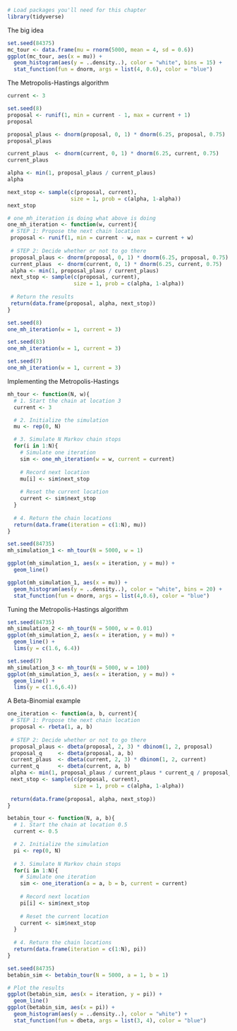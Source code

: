 ```r
# Load packages you'll need for this chapter
library(tidyverse)
```

The big idea
```r
set.seed(84375)
mc_tour <- data.frame(mu = rnorm(5000, mean = 4, sd = 0.6))
ggplot(mc_tour, aes(x = mu)) + 
  geom_histogram(aes(y = ..density..), color = "white", bins = 15) + 
  stat_function(fun = dnorm, args = list(4, 0.6), color = "blue")
```
The Metropolis-Hastings algorithm
```r
current <- 3
```

```r
set.seed(8)
proposal <- runif(1, min = current - 1, max = current + 1)
proposal
```

```r
proposal_plaus <- dnorm(proposal, 0, 1) * dnorm(6.25, proposal, 0.75)
proposal_plaus

current_plaus  <- dnorm(current, 0, 1) * dnorm(6.25, current, 0.75)
current_plaus
```

```r
alpha <- min(1, proposal_plaus / current_plaus)
alpha
```

```r
next_stop <- sample(c(proposal, current),
                    size = 1, prob = c(alpha, 1-alpha))
next_stop
```

```r
# one_mh_iteration is doing what above is doing
one_mh_iteration <- function(w, current){
 # STEP 1: Propose the next chain location
 proposal <- runif(1, min = current - w, max = current + w)
  
 # STEP 2: Decide whether or not to go there
 proposal_plaus <- dnorm(proposal, 0, 1) * dnorm(6.25, proposal, 0.75)
 current_plaus  <- dnorm(current, 0, 1) * dnorm(6.25, current, 0.75)
 alpha <- min(1, proposal_plaus / current_plaus)
 next_stop <- sample(c(proposal, current), 
                     size = 1, prob = c(alpha, 1-alpha))
  
 # Return the results
 return(data.frame(proposal, alpha, next_stop))
}
```

```r
set.seed(8)
one_mh_iteration(w = 1, current = 3)
```

```r
set.seed(83)
one_mh_iteration(w = 1, current = 3)
```

```r
set.seed(7)
one_mh_iteration(w = 1, current = 3)
```

Implementing the Metropolis-Hastings
```r
mh_tour <- function(N, w){
  # 1. Start the chain at location 3
  current <- 3

  # 2. Initialize the simulation
  mu <- rep(0, N)

  # 3. Simulate N Markov chain stops
  for(i in 1:N){    
    # Simulate one iteration
    sim <- one_mh_iteration(w = w, current = current)
    
    # Record next location
    mu[i] <- sim$next_stop
    
    # Reset the current location
    current <- sim$next_stop
  }
  
  # 4. Return the chain locations
  return(data.frame(iteration = c(1:N), mu))
}
```

```r
set.seed(84735)
mh_simulation_1 <- mh_tour(N = 5000, w = 1)
```

```r
ggplot(mh_simulation_1, aes(x = iteration, y = mu)) + 
  geom_line()

ggplot(mh_simulation_1, aes(x = mu)) + 
  geom_histogram(aes(y = ..density..), color = "white", bins = 20) + 
  stat_function(fun = dnorm, args = list(4,0.6), color = "blue")
```

Tuning the Metropolis-Hastings algorithm
```r
set.seed(84735)
mh_simulation_2 <- mh_tour(N = 5000, w = 0.01)
ggplot(mh_simulation_2, aes(x = iteration, y = mu)) + 
  geom_line() + 
  lims(y = c(1.6, 6.4))
```

```r
set.seed(7)
mh_simulation_3 <- mh_tour(N = 5000, w = 100)
ggplot(mh_simulation_3, aes(x = iteration, y = mu)) + 
  geom_line() + 
  lims(y = c(1.6,6.4))
```

A Beta-Binomial example
```r
one_iteration <- function(a, b, current){
 # STEP 1: Propose the next chain location
 proposal <- rbeta(1, a, b)
  
 # STEP 2: Decide whether or not to go there
 proposal_plaus <- dbeta(proposal, 2, 3) * dbinom(1, 2, proposal)
 proposal_q     <- dbeta(proposal, a, b)
 current_plaus  <- dbeta(current, 2, 3) * dbinom(1, 2, current)
 current_q      <- dbeta(current, a, b)
 alpha <- min(1, proposal_plaus / current_plaus * current_q / proposal_q)
 next_stop <- sample(c(proposal, current), 
                     size = 1, prob = c(alpha, 1-alpha))
  
 return(data.frame(proposal, alpha, next_stop))
}
```

```r
betabin_tour <- function(N, a, b){
  # 1. Start the chain at location 0.5
  current <- 0.5

  # 2. Initialize the simulation
  pi <- rep(0, N)
  
  # 3. Simulate N Markov chain stops
  for(i in 1:N){    
    # Simulate one iteration
    sim <- one_iteration(a = a, b = b, current = current)
    
    # Record next location
    pi[i] <- sim$next_stop
    
    # Reset the current location
    current <- sim$next_stop
  }
  
  # 4. Return the chain locations
  return(data.frame(iteration = c(1:N), pi))
}
```

```r
set.seed(84735)
betabin_sim <- betabin_tour(N = 5000, a = 1, b = 1)

# Plot the results
ggplot(betabin_sim, aes(x = iteration, y = pi)) + 
  geom_line()
ggplot(betabin_sim, aes(x = pi)) + 
  geom_histogram(aes(y = ..density..), color = "white") + 
  stat_function(fun = dbeta, args = list(3, 4), color = "blue")
```